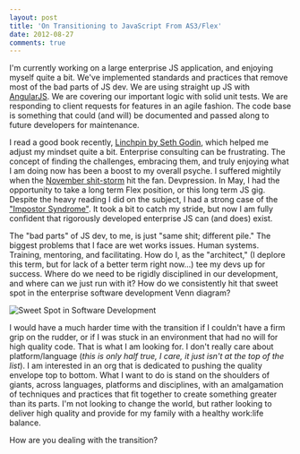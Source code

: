 ```yaml
---
layout: post
title: 'On Transitioning to JavaScript From AS3/Flex'
date: 2012-08-27
comments: true
---
```


I'm currently working on a large enterprise JS application, and enjoying myself quite a bit. We've implemented standards and practices that remove most of the bad parts of JS dev. We are using straight up JS with [AngularJS](https://www.angularjs.org/). We are covering our important logic with solid unit tests. We are responding to client requests for features in an agile fashion. The code base is something that could (and will) be documented and passed along to future developers for maintenance.

I read a good book recently, [Linchpin by Seth Godin](https://www.amazon.com/exec/obidos/ASIN/1591843162/joehoobuiblo-20/ref=nosim/), which helped me adjust my mindset quite a bit. Enterprise consulting can be frustrating. The concept of finding the challenges, embracing them, and truly enjoying what I am doing now has been a boost to my overall psyche. I suffered mightily when the [November shit-storm](https://blogs.adobe.com/flex/2011/11/your-questions-about-flex.html) hit the fan. Devpression. In May, I had the opportunity to take a long term Flex position, or this long term JS gig. Despite the heavy reading I did on the subject, I had a strong case of the ["Impostor Syndrome"](https://en.wikipedia.org/wiki/Impostor_syndrome). It took a bit to catch my stride, but now I am fully confident that rigorously developed enterprise JS can (and does) exist.

The "bad parts" of JS dev, to me, is just "same shit; different pile." The biggest problems that I face are wet works issues. Human systems. Training, mentoring, and facilitating. How do I, as the "architect," (I deplore this term, but for lack of a better term right now...) tee my devs up for success. Where do we need to be rigidly disciplined in our development, and where can we just run with it? How do we consistently hit that sweet spot in the enterprise software development Venn diagram?

![Sweet Spot in Software Development](https://res.cloudinary.com/joelhooks-com/image/upload/v1646023534/images/dev-venn.png)

I would have a much harder time with the transition if I couldn't have a firm grip on the rudder, or if I was stuck in an environment that had no will for high quality code. That is what I am looking for. I don't really care about platform/language (_this is only half true, I care, it just isn't at the top of the list_). I am interested in an org that is dedicated to pushing the quality envelope top to bottom. What I want to do is stand on the shoulders of giants, across languages, platforms and disciplines, with an amalgamation of techniques and practices that fit together to create something greater than its parts. I'm not looking to change the world, but rather looking to deliver high quality and provide for my family with a healthy work:life balance.

How are you dealing with the transition?
